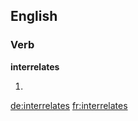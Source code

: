 ==English==

===Verb===
'''interrelates'''

# {{third-person singular of|interrelate}}

[[de:interrelates]]
[[fr:interrelates]]